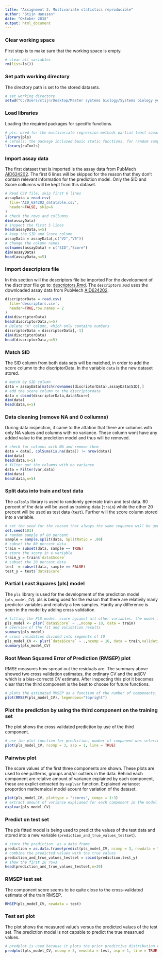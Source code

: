 ```yaml
---
title: "Assignment 2: Multivariate statistics reproducible"
author: "Stijn Hanssen"
date: "Oktober 2018"
output: html_document
---
```


### Clear working space
First step is to make sure that the working space is empty.
```r
# clear all variables
rm(list=ls()) 
```

### Set path working directory
The directory path is set to the stored datasets.
```r
# set working directory
setwd("C:/Users/stijn/Desktop/Master systems biology/Systems biology year 2/scientific computing/statistic") 
```

### Load libraries
Loading the required packages for specific functions. 
```r
# pls: used for the multivariate regression methods partial least squares
library(pls) 
# caTools: the package inclused basic static functions. for random sampeling
library(caTools)
```

### Import assay data
The first dataset that is imported is the assay data from PubMech [AID624202](https://pubchem.ncbi.nlm.nih.gov/bioassay/624202). The first 6 lines will be skipped for the reason that they don't contain relevant information for the prediction model. Only the SID and Score collumns will be kept from this dataset.
```r
# Read CSV file, skip first 6 lines
assayData = read.csv(
  file='AID_624202_datatable.csv',
  header=FALSE, skip=6
) 
# check the rows and collumns
dim(assayData) 
# inspect the first 5 lines
head(assayData,n=5) 
# keep the SID and Score column
assayData = assayData[,c("V2","V5")] 
# change the column names
colnames(assayData) = c("SID","Score") 
dim(assayData)
head(assayData,n=5)
```

### Import descriptors file
In this section will the descriptors file be imported
For the development of the discriptor file go to: [descriptors.Rmd](https://github.com/egonw/scientificProgramming/blob/master/assignment%202/descriptors.Rmd).
The `descriptors.Rmd` uses the downloaded assay data from PubMech [AID624202](https://pubchem.ncbi.nlm.nih.gov/bioassay/624202).
```r
discriptorData = read.csv(
  file='descriptors.csv',
  header=TRUE,row.names = 2
)
dim(discriptorData)
head(discriptorData,n=5)
# Delete "X" column, which only contains numbers
discriptorData = discriptorData[,-1] 
dim(discriptorData)
head(discriptorData,n=5)
```

### Match SID
The SID column from both data sets will be matched, in order to add the score column to the discriptorData. In the variable `data` is the new dataset stored.
```r
# match by SID column
data = assayData[match(rownames(discriptorData),assayData$SID),] 
# add the score column to the discriptordata
data = cbind(discriptorData,data$Score) 
dim(data)
head(data,n=5)
```
### Data cleaning (remove NA and 0 collumns)
During data inspection, it came to the attation that there are columns with only NA values and columns with no variance. These column wont have any added value to the prediction model and thus will be removed.
```r
# check for columns with NA and remove them
data = data[, colSums(is.na(data)) != nrow(data)]
dim(data)
head(data,n=5)
# filter out the columns with no variance
data = Filter(var,data) 
dim(data)
head(data,n=5)
```

### Split data into train and test data
The `caTools` library is used to randomly generate train and test data. 80 percent of the data will be used as training data (`train`) while the other 20 precent will be used as test data (`test`). Further will the score column stored into a variable.
```r
# set the seed for the reason that always the same sequence will be generated
set.seed(101) 
# random sample of 80 percent
sample = sample.split(data, SplitRatio = .80) 
# subset the 80 percent data
train = subset(data, sample == TRUE) 
# store the score in a variable
train_y = train$`data$Score` 
# subset the 20 percent data
test  = subset(data, sample == FALSE) 
test_y = test$`data$Score`
```

### Partial Least Squares (pls) model 
The `pls` library is used for the development of the prediction model (`pls_model_CV`). pls is being used for the reason that there are relativily many predictor variables and relativly a few samples. Hardly any difference is seen in the model by adding cross validation.
```r
# fitting the PLS model. score agianst all other variables. the model is fit with 10 components
pls_model <- plsr(`data$Score` ~ .,ncomp = 10, data = train) 
# overview of the fit and validation results
summary(pls_model) 
# cross validation divided into segments of 10
pls_model_CV <- plsr(`data$Score` ~ .,ncomp = 10, data = train,validation = "CV") 
summary(pls_model_CV)
```

### Root Mean Squared Error of Prediction (RMSEP) plot
RMSE measures how spread out the residuals are. The summary above showed two cross validation estimates, the ordinary CV and the adjCV which is a bias-correctd CV estimate. After inspecting this plot it becomes clear that the third component is the best to choose for future functions.

```r
# plots the estimated RMSEP as a function of the number of components. legendpos indicated the legend position
plot(RMSEP(pls_model_CV), legendpos="topright") 
```

### Plot the prediction by using the third component on the training set
The plot shows the cross validated prediction by use of the third component.  
```r
# use the plot function for prediction, number of component was selected from the above figure, aspect ratio on 1 to produce a plot where distance between points are accurate, line arguement for regression line
plot(pls_model_CV, ncomp = 3, asp = 1, line = TRUE)
```

### Pairwise plot
The score values of the first three components are shown. These plots are used to see patterns, groups and/or outliers in the data. Behind each component are relative amount of variance explained by each component, these are explict extracted by `explvar` function. Explained variance: proportion mathemaical model acount for variation of the  dataset.
```r
plot(pls_model_CV, plottype = "scores", comps = 1:3)
# extract amount of variance explianed for each component in the model
explvar(pls_model_CV)
```

### Predict on test set
The pls fitted model is being used to predict the values of the test data and stored into a new variable (`prediction_and_true_values_testset`).
```r
# store the prediction  as a data frame
prediction = as.data.frame(predict(pls_model_CV, ncomp = 3, newdata = test))
# combine the predicted values with the true values
prediction_and_true_values_testset = cbind(prediction,test_y)
# show the first 20 rows
head(prediction_and_true_values_testset,n=20)
```

### RMSEP test set
The component score seems to be quite close to the cross-validated estimate of the train RMSEP.
```r
RMSEP(pls_model_CV, newdata = test)
```

### Test set plot
The plot shows the measured value's versus the predicted values  of the test set. The prediction model is not capable to predict the true measrued values.
```r
# predplot is used because it plots the prior predictive distribution of the number of successes in the trail
predplot(pls_model_CV, ncomp = 3, newdata = test, asp = 1, line = TRUE)
```

